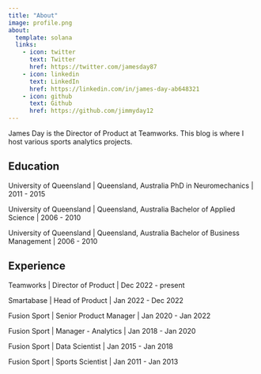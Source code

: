 ```yaml
---
title: "About"
image: profile.png
about:
  template: solana
  links:
    - icon: twitter
      text: Twitter
      href: https://twitter.com/jamesday87
    - icon: linkedin
      text: LinkedIn
      href: https://linkedin.com/in/james-day-ab648321
    - icon: github
      text: Github
      href: https://github.com/jimmyday12
---
```


James Day is the Director of Product at Teamworks. This blog is where I host various sports analytics projects.

## Education

University of Queensland \| Queensland, Australia PhD in Neuromechanics \| 2011 - 2015

University of Queensland \| Queensland, Australia Bachelor of Applied Science \| 2006 - 2010

University of Queensland \| Queensland, Australia Bachelor of Business Management \| 2006 - 2010

## Experience

Teamworks \| Director of Product \| Dec 2022 - present

Smartabase \| Head of Product \| Jan 2022 - Dec 2022

Fusion Sport \| Senior Product Manager \| Jan 2020 - Jan 2022

Fusion Sport \| Manager - Analytics \| Jan 2018 - Jan 2020

Fusion Sport \| Data Scientist \| Jan 2015 - Jan 2018

Fusion Sport \| Sports Scientist \| Jan 2011 - Jan 2013
